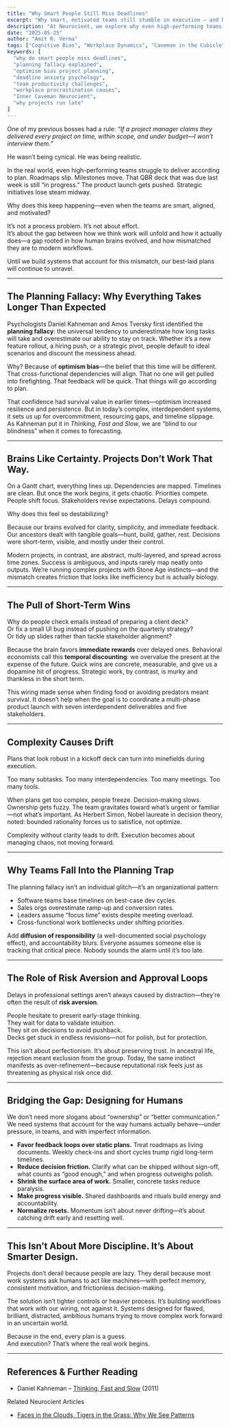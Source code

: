 ```yaml
---
title: "Why Smart People Still Miss Deadlines"
excerpt: "Why smart, motivated teams still stumble in execution — and how evolutionary wiring, cognitive biases, and organizational dynamics conspire to derail even the best-laid plans."
description: "At Neurocient, we explore why even high-performing teams miss deadlines. From the planning fallacy and optimism bias to short-term brain wiring and risk aversion, here’s why execution slips—and how to design systems that work with human instincts instead of against them."
date: "2025-05-25"
author: "Amit R. Verma"
tags: ["Cognitive Bias", "Workplace Dynamics", "Caveman in the Cubicle"]
keywords: [
  "why do smart people miss deadlines",
  "planning fallacy explained",
  "optimism bias project planning",
  "deadline anxiety psychology",
  "team productivity challenges",
  "workplace procrastination causes",
  "Inner Caveman Neurocient",
  "why projects run late"
]
---
```


One of my previous bosses had a rule: *“If a project manager claims they delivered every project on time, within scope, and under budget—I won’t interview them.”*

He wasn’t being cynical. He was being realistic.

In the real world, even high-performing teams struggle to deliver according to plan. Roadmaps slip. Milestones move. That QBR deck that was due last week is still “in progress.” The product launch gets pushed. Strategic initiatives lose steam midway.

Why does this keep happening—even when the teams are smart, aligned, and motivated?

It’s not a process problem. It’s not about effort.  
It’s about the gap between how we think work will unfold and how it actually does—a gap rooted in how human brains evolved, and how mismatched they are to modern workflows.

Until we build systems that account for this mismatch, our best-laid plans will continue to unravel.

---

## The Planning Fallacy: Why Everything Takes Longer Than Expected

Psychologists Daniel Kahneman and Amos Tversky first identified the **planning fallacy**: the universal tendency to underestimate how long tasks will take and overestimate our ability to stay on track. Whether it’s a new feature rollout, a hiring push, or a strategic pivot, people default to ideal scenarios and discount the messiness ahead.

Why? Because of **optimism bias**—the belief that this time will be different. That cross-functional dependencies will align. That no one will get pulled into firefighting. That feedback will be quick. That things will go according to plan.

That confidence had survival value in earlier times—optimism increased resilience and persistence. But in today’s complex, interdependent systems, it sets us up for overcommitment, resourcing gaps, and timeline slippage. As Kahneman put it in *Thinking, Fast and Slow*, we are “blind to our blindness” when it comes to forecasting.

---

## Brains Like Certainty. Projects Don’t Work That Way.

On a Gantt chart, everything lines up. Dependencies are mapped. Timelines are clean. But once the work begins, it gets chaotic. Priorities compete. People shift focus. Stakeholders revise expectations. Delays compound.

Why does this feel so destabilizing?

Because our brains evolved for clarity, simplicity, and immediate feedback. Our ancestors dealt with tangible goals—hunt, build, gather, rest. Decisions were short-term, visible, and mostly under their control.  

Modern projects, in contrast, are abstract, multi-layered, and spread across time zones. Success is ambiguous, and inputs rarely map neatly onto outputs. We’re running complex projects with Stone Age instincts—and the mismatch creates friction that looks like inefficiency but is actually biology.

---

## The Pull of Short-Term Wins

Why do people check emails instead of preparing a client deck?  
Or fix a small UI bug instead of pushing on the quarterly strategy?  
Or tidy up slides rather than tackle stakeholder alignment?

Because the brain favors **immediate rewards** over delayed ones. Behavioral economists call this **temporal discounting**: we overvalue the present at the expense of the future. Quick wins are concrete, measurable, and give us a dopamine hit of progress. Strategic work, by contrast, is murky and thankless in the short term.

This wiring made sense when finding food or avoiding predators meant survival. It doesn’t help when the goal is to coordinate a multi-phase product launch with seven interdependent deliverables and five stakeholders.

---

## Complexity Causes Drift

Plans that look robust in a kickoff deck can turn into minefields during execution.

Too many subtasks. Too many interdependencies. Too many meetings. Too many tools.

When plans get too complex, people freeze. Decision-making slows. Ownership gets fuzzy. The team gravitates toward what’s urgent or familiar—not what’s important. As Herbert Simon, Nobel laureate in decision theory, noted: bounded rationality forces us to satisfice, not optimize.

Complexity without clarity leads to drift. Execution becomes about managing chaos, not moving forward.

---

## Why Teams Fall Into the Planning Trap

The planning fallacy isn’t an individual glitch—it’s an organizational pattern:

- Software teams base timelines on best-case dev cycles.  
- Sales orgs overestimate ramp-up and conversion rates.  
- Leaders assume “focus time” exists despite meeting overload.  
- Cross-functional work bottlenecks under shifting priorities.  

Add **diffusion of responsibility** (a well-documented social psychology effect), and accountability blurs. Everyone assumes someone else is tracking that critical piece. Nobody sounds the alarm until it’s too late.

---

## The Role of Risk Aversion and Approval Loops

Delays in professional settings aren’t always caused by distraction—they’re often the result of **risk aversion**.

People hesitate to present early-stage thinking.  
They wait for data to validate intuition.  
They sit on decisions to avoid pushback.  
Decks get stuck in endless revisions—not for polish, but for protection.

This isn’t about perfectionism. It’s about preserving trust. In ancestral life, rejection meant exclusion from the group. Today, the same instinct manifests as over-refinement—because reputational risk feels just as threatening as physical risk once did.

---

## Bridging the Gap: Designing for Humans

We don’t need more slogans about “ownership” or “better communication.” We need systems that account for the way humans actually behave—under pressure, in teams, and with imperfect information.

- **Favor feedback loops over static plans.** Treat roadmaps as living documents. Weekly check-ins and short cycles trump rigid long-term timelines.  
- **Reduce decision friction.** Clarify what can be shipped without sign-off, what counts as “good enough,” and when progress outweighs polish.  
- **Shrink the surface area of work.** Smaller, concrete tasks reduce paralysis.  
- **Make progress visible.** Shared dashboards and rituals build energy and accountability.  
- **Normalize resets.** Momentum isn’t about never drifting—it’s about catching drift early and resetting well.  

---

## This Isn’t About More Discipline. It’s About Smarter Design.

Projects don’t derail because people are lazy. They derail because most work systems ask humans to act like machines—with perfect memory, consistent motivation, and frictionless decision-making.

The solution isn’t tighter controls or heavier process. It’s building workflows that work with our wiring, not against it. Systems designed for flawed, brilliant, distracted, ambitious humans trying to move complex work forward in an uncertain world.

Because in the end, every plan is a guess.  
And execution? That’s where the real work begins.

---

## References & Further Reading

- Daniel Kahneman – [Thinking, Fast and Slow](/books/thinking-fast-and-slow) (2011)  

Related Neurocient Articles
- [Faces in the Clouds, Tigers in the Grass: Why We See Patterns](/insights/false-patterns)